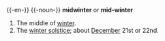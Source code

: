 {{-en-}}
{{-noun-}}
'''midwinter''' or '''mid-winter'''
# The middle of [[winter]].
# The [[winter solstice]]; about [[December]] 21st or 22nd.